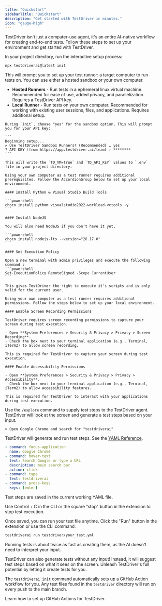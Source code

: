 ```yaml
---
title: "Quickstart"
sidebarTitle: "Quickstart"
description: "Get started with TestDriver in minutes."
icon: "gauge-high"
---
```



TestDriver isn't just a computer-use agent, it's an entire AI-native workflow for creating end-to-end tests. Follow these steps to set up your environment and get started with TestDriver.

<Steps>
<Step title="Set Up TestDriver">

In your project directory, run the interactive setup process:

```sh
npx testdriverai@latest init
```

This will prompt you to set up your test runner: a target computer to run tests on. You can use either a hosted sandbox or your own computer.

- **Hosted Runners** - Run tests in a ephemeral linux virtual machine. Recommended for ease of use, added privacy, and parallelization. Requires a TestDriver API key.
- **Local Runner** - Run tests on your own computer. Recommended for working with existing user sessions, files, and applications. Requires additional setup.

<Tabs>
  <Tab title="Hosted Runners (Recommended)">

    During `init`, choose "yes" for the sandbox option. This will prompt you for your API key:

    ```
    Beginning setup...
    ✔ Use TestDriver Sandbox Runners? (Recommended) … yes
    ? API KEY (from https://app.testdriver.ai/team) › ********
    ```

    This will write the `TD_VM=true` and `TD_API_KEY` values to `.env` file in your project directory.

  </Tab>
  <Tab title="Local Runner (Windows)">

    Using your own computer as a test runner requires additional prerequisites. Follow the AccordionGroup below to set up your local environment.

    #### Install Python & Visual Studio Build Tools

    ```powershell
    choco install python visualstudio2022-workload-vctools -y
    ```

    #### Install NodeJS

    You will also need NodeJS if you don't have it yet.

    ```powershell
    choco install nodejs-lts --version="20.17.0"
    ```

    #### Set Execution Policy

    Open a new terminal with admin privileges and execute the following command :
    ```powershell
    Set-ExecutionPolicy RemoteSigned -Scope CurrentUser
    ```

    This gives TestDriver the right to execute it's scripts and is only valid for the current user.

  </Tab>
  <Tab title="Local Runner (Mac)">

    Using your own computer as a test runner requires additional permissions. Follow the steps below to set up your local environment.

    #### Enable Screen Recording Permissions

    TestDriver requires screen recording permissions to capture your screen during test execution.

    - Open **System Preferences > Security & Privacy > Privacy > Screen Recording**.
    - Check the box next to your terminal application (e.g., Terminal, iTerm2) to allow screen recording.

    This is required for TestDriver to capture your screen during test execution.

    #### Enable Accessibility Permissions

    - Open **System Preferences > Security & Privacy > Privacy > Accessibility**.
    - Check the box next to your terminal application (e.g., Terminal, iTerm2) to allow accessibility features.

    This is required for TestDriver to interact with your applications during test execution.

  </Tab>

</Tabs>
</Step>

<Step title="Create your first test">

Use the `/explore` command to supply test steps to the TestDriver agent. TestDriver will look at the screen and generate a test steps based on your input.

```
> Open Google Chrome and search for "testdriverai"
```

TestDriver will generate and run test steps. See the [YAML Reference](/commands/assert).

```yaml
- command: focus-application
  name: Google Chrome
- command: hover-text
  text: Search Google or type a URL
  description: main search bar
  action: click
- command: type
  text: testdriverai
- command: press-keys
  keys: [enter]
```

Test steps are saved in the current working YAML file.

<Tip>
  Use Control + C in the CLI or the square "stop" button in the extension to
  stop test execution.
</Tip>

</Step>

<Step title="Running tests">

Once saved, you can run your test file anytime. Click the "Run" button in the extension or use the CLI command:

```bash
testdriverai run testdriver/your_test.yml
```

Running tests is about twice as fast as creating them, as the AI doesn't need to interpret your input.

</Step>

<Step title="Generate self-driving tests">
TestDriver can also generate tests without any input! Instead, it will suggest test steps based on what it sees on the screen.
<Card 
  title="Self-Driving Test Guide"
  icon="link"
  href="/getting-started/generating">
  Unleash TestDriver's full potential by letting it create tests for you.
</Card>

</Step>

<Step title="Deploy to CI/CD">

The `testdriverai init` command automatically sets up a GitHub Action workflow for you. Any test files found in the `testdriver` directory will run on every push to the main branch.

<Card title="GitHub Actions" icon="link" href="/action/setup">
  Learn how to set up GitHub Actions for TestDriver.
</Card>

</Step>

</Steps>

<Comments />
